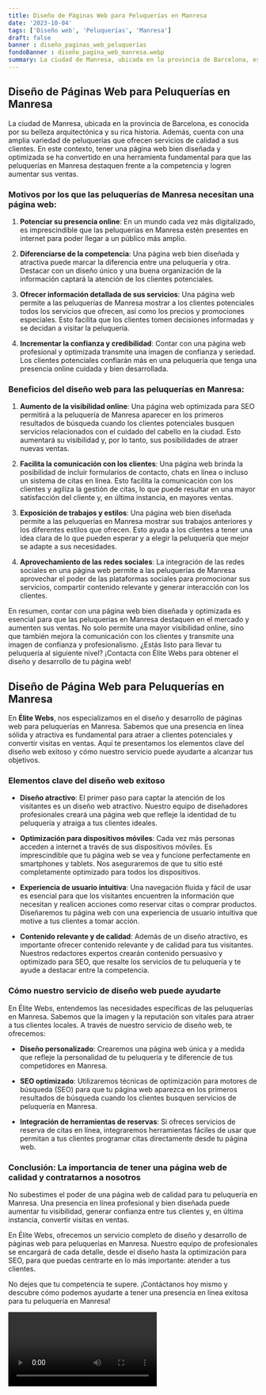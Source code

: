 ```yaml
---
title: Diseño de Páginas Web para Peluquerías en Manresa
date: '2023-10-04'
tags: ['Diseño web', 'Peluquerías', 'Manresa']
draft: false
banner : diseño_paginas_web_peluquerías
fondoBanner : diseño_pagina_web_manresa.webp
summary: La ciudad de Manresa, ubicada en la provincia de Barcelona, es conocida por su belleza arquitectónica y su rica historia. Además, cuenta con una amplia variedad de peluquerías que ofrecen servicios de calidad a sus clientes. En este contexto, tener una página web bien diseñada y optimizada se ha convertido en una herramienta fundamental para que las peluquerías en Manresa destaquen frente a la competencia y logren aumentar sus ventas.
---
```


## Diseño de Páginas Web para Peluquerías en Manresa

La ciudad de Manresa, ubicada en la provincia de Barcelona, es conocida por su belleza arquitectónica y su rica historia. Además, cuenta con una amplia variedad de peluquerías que ofrecen servicios de calidad a sus clientes. En este contexto, tener una página web bien diseñada y optimizada se ha convertido en una herramienta fundamental para que las peluquerías en Manresa destaquen frente a la competencia y logren aumentar sus ventas.

### Motivos por los que las peluquerías de Manresa necesitan una página web:

1. **Potenciar su presencia online**: En un mundo cada vez más digitalizado, es imprescindible que las peluquerías en Manresa estén presentes en internet para poder llegar a un público más amplio.

2. **Diferenciarse de la competencia**: Una página web bien diseñada y atractiva puede marcar la diferencia entre una peluquería y otra. Destacar con un diseño único y una buena organización de la información captará la atención de los clientes potenciales.

3. **Ofrecer información detallada de sus servicios**: Una página web permite a las peluquerías de Manresa mostrar a los clientes potenciales todos los servicios que ofrecen, así como los precios y promociones especiales. Esto facilita que los clientes tomen decisiones informadas y se decidan a visitar la peluquería.

4. **Incrementar la confianza y credibilidad**: Contar con una página web profesional y optimizada transmite una imagen de confianza y seriedad. Los clientes potenciales confiarán más en una peluquería que tenga una presencia online cuidada y bien desarrollada.

### Beneficios del diseño web para las peluquerías en Manresa:

1. **Aumento de la visibilidad online**: Una página web optimizada para SEO permitirá a la peluquería de Manresa aparecer en los primeros resultados de búsqueda cuando los clientes potenciales busquen servicios relacionados con el cuidado del cabello en la ciudad. Esto aumentará su visibilidad y, por lo tanto, sus posibilidades de atraer nuevas ventas.

2. **Facilita la comunicación con los clientes**: Una página web brinda la posibilidad de incluir formularios de contacto, chats en línea o incluso un sistema de citas en línea. Esto facilita la comunicación con los clientes y agiliza la gestión de citas, lo que puede resultar en una mayor satisfacción del cliente y, en última instancia, en mayores ventas.

3. **Exposición de trabajos y estilos**: Una página web bien diseñada permite a las peluquerías en Manresa mostrar sus trabajos anteriores y los diferentes estilos que ofrecen. Esto ayuda a los clientes a tener una idea clara de lo que pueden esperar y a elegir la peluquería que mejor se adapte a sus necesidades.

4. **Aprovechamiento de las redes sociales**: La integración de las redes sociales en una página web permite a las peluquerías de Manresa aprovechar el poder de las plataformas sociales para promocionar sus servicios, compartir contenido relevante y generar interacción con los clientes.

En resumen, contar con una página web bien diseñada y optimizada es esencial para que las peluquerías en Manresa destaquen en el mercado y aumenten sus ventas. No solo permite una mayor visibilidad online, sino que también mejora la comunicación con los clientes y transmite una imagen de confianza y profesionalismo. ¿Estás listo para llevar tu peluquería al siguiente nivel? ¡Contacta con Élite Webs para obtener el diseño y desarrollo de tu página web!

<GifSeo />

<Cta />

## Diseño de Página Web para Peluquerías en Manresa

En **Élite Webs**, nos especializamos en el diseño y desarrollo de páginas web para peluquerías en Manresa. Sabemos que una presencia en línea sólida y atractiva es fundamental para atraer a clientes potenciales y convertir visitas en ventas. Aquí te presentamos los elementos clave del diseño web exitoso y cómo nuestro servicio puede ayudarte a alcanzar tus objetivos.

### Elementos clave del diseño web exitoso

- **Diseño atractivo**: El primer paso para captar la atención de los visitantes es un diseño web atractivo. Nuestro equipo de diseñadores profesionales creará una página web que refleje la identidad de tu peluquería y atraiga a tus clientes ideales.

- **Optimización para dispositivos móviles**: Cada vez más personas acceden a internet a través de sus dispositivos móviles. Es imprescindible que tu página web se vea y funcione perfectamente en smartphones y tablets. Nos aseguraremos de que tu sitio esté completamente optimizado para todos los dispositivos.

- **Experiencia de usuario intuitiva**: Una navegación fluida y fácil de usar es esencial para que los visitantes encuentren la información que necesitan y realicen acciones como reservar citas o comprar productos. Diseñaremos tu página web con una experiencia de usuario intuitiva que motive a tus clientes a tomar acción.

- **Contenido relevante y de calidad**: Además de un diseño atractivo, es importante ofrecer contenido relevante y de calidad para tus visitantes. Nuestros redactores expertos crearán contenido persuasivo y optimizado para SEO, que resalte los servicios de tu peluquería y te ayude a destacar entre la competencia.

### Cómo nuestro servicio de diseño web puede ayudarte

En Élite Webs, entendemos las necesidades específicas de las peluquerías en Manresa. Sabemos que la imagen y la reputación son vitales para atraer a tus clientes locales. A través de nuestro servicio de diseño web, te ofrecemos:

- **Diseño personalizado**: Crearemos una página web única y a medida que refleje la personalidad de tu peluquería y te diferencie de tus competidores en Manresa.

- **SEO optimizado**: Utilizaremos técnicas de optimización para motores de búsqueda (SEO) para que tu página web aparezca en los primeros resultados de búsqueda cuando los clientes busquen servicios de peluquería en Manresa.

- **Integración de herramientas de reservas**: Si ofreces servicios de reserva de citas en línea, integraremos herramientas fáciles de usar que permitan a tus clientes programar citas directamente desde tu página web.

### Conclusión: La importancia de tener una página web de calidad y contratarnos a nosotros

No subestimes el poder de una página web de calidad para tu peluquería en Manresa. Una presencia en línea profesional y bien diseñada puede aumentar tu visibilidad, generar confianza entre tus clientes y, en última instancia, convertir visitas en ventas.

En Élite Webs, ofrecemos un servicio completo de diseño y desarrollo de páginas web para peluquerías en Manresa. Nuestro equipo de profesionales se encargará de cada detalle, desde el diseño hasta la optimización para SEO, para que puedas centrarte en lo más importante: atender a tus clientes.

No dejes que tu competencia te supere. ¡Contáctanos hoy mismo y descubre cómo podemos ayudarte a tener una presencia en línea exitosa para tu peluquería en Manresa!

<Video />

<CtaBot job='Peluquerías' city='Manresa'/>

<Gmaps query='Manresa+españa+maps' />